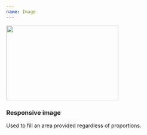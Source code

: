 ```yaml
---
name: Image
---
```


<Playground>
  <Image
    width="300px"
    height="200px"
    src="https://picsum.photos/300/300/?random"
  />
</Playground>

### Responsive image

Used to fill an area provided regardless of proportions.

<Playground>
  <BorderBox maxWidth="400px" width="100%" height="auto" p={0}>
    <ResponsiveImage src="https://picsum.photos/400/250/?random" />
  </BorderBox>
</Playground>
